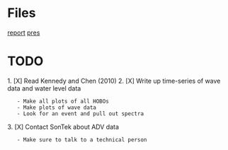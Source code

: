 = Files =
[[file:~/Documents/05_meetings/10_research_group/2017-06-09/report.odp|report]]
[[file:~/Documents/05_meetings/10_research_group/2017-06-09/report.pdf|pres]]


= TODO =
1. [X] Read Kennedy and Chen (2010)
2. [X] Write up time-series of wave data and water level data
	- Make all plots of all HOBOs
	- Make plots of wave data
	- Look for an event and pull out spectra
3. [X] Contact SonTek about ADV data
	- Make sure to talk to a technical person
